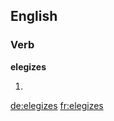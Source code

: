 ==English==

===Verb===
'''elegizes'''

# {{third-person singular of|[[elegize]]}}

[[de:elegizes]]
[[fr:elegizes]]
